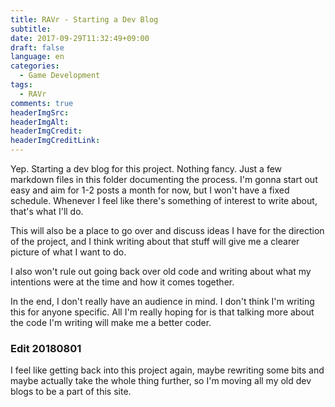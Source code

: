 ```yaml
---
title: RAVr - Starting a Dev Blog
subtitle:
date: 2017-09-29T11:32:49+09:00
draft: false
language: en
categories:
  - Game Development
tags:
  - RAVr
comments: true
headerImgSrc:
headerImgAlt:
headerImgCredit:
headerImgCreditLink:
---
```


Yep. Starting a dev blog for this project. Nothing fancy. Just a few markdown files in this folder documenting the process. I'm gonna start out easy and aim for 1-2 posts a month for now, but I won't have a fixed schedule. Whenever I feel like there's something of interest to write about, that's what I'll do.

This will also be a place to go over and discuss ideas I have for the direction of the project, and I think writing about that stuff will give me a clearer picture of what I want to do.

I also won't rule out going back over old code and writing about what my intentions were at the time and how it comes together.

In the end, I don't really have an audience in mind. I don't think I'm writing this for anyone specific. All I'm really hoping for is that talking more about the code I'm writing will make me a better coder.

### Edit 20180801

I feel like getting back into this project again, maybe rewriting some bits and maybe actually take the whole thing further, so I'm moving all my old dev blogs to be a part of this site.
